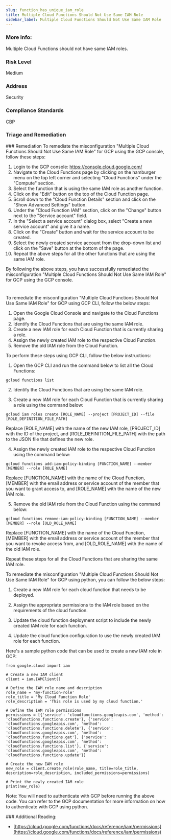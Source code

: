 ```yaml
---
slug: function_has_unique_iam_role
title: Multiple Cloud Functions Should Not Use Same IAM Role
sidebar_label: Multiple Cloud Functions Should Not Use Same IAM Role
---
```


### More Info:

Multiple Cloud Functions should not have same IAM roles.

### Risk Level

Medium

### Address

Security

### Compliance Standards

CBP


### Triage and Remediation
<Tabs>
<Tab title='Remediation'>
### Remediation

<AccordionGroup>
<Accordion title='Using Console' defaultOpen='true'>
To remediate the misconfiguration "Multiple Cloud Functions Should Not Use Same IAM Role" for GCP using the GCP console, follow these steps:

1. Login to the GCP console: https://console.cloud.google.com/
2. Navigate to the Cloud Functions page by clicking on the hamburger menu on the top left corner and selecting "Cloud Functions" under the "Compute" section.
3. Select the function that is using the same IAM role as another function.
4. Click on the "Edit" button on the top of the Cloud Function page.
5. Scroll down to the "Cloud Function Details" section and click on the "Show Advanced Settings" button.
6. Under the "Cloud Function IAM" section, click on the "Change" button next to the "Service account" field.
7. In the "Select a service account" dialog box, select "Create a new service account" and give it a name.
8. Click on the "Create" button and wait for the service account to be created.
9. Select the newly created service account from the drop-down list and click on the "Save" button at the bottom of the page.
10. Repeat the above steps for all the other functions that are using the same IAM role.

By following the above steps, you have successfully remediated the misconfiguration "Multiple Cloud Functions Should Not Use Same IAM Role" for GCP using the GCP console.

#
</Accordion>

<Accordion title='Using CLI'>
To remediate the misconfiguration "Multiple Cloud Functions Should Not Use Same IAM Role" for GCP using GCP CLI, follow the below steps:

1. Open the Google Cloud Console and navigate to the Cloud Functions page.
2. Identify the Cloud Functions that are using the same IAM role.
3. Create a new IAM role for each Cloud Function that is currently sharing a role.
4. Assign the newly created IAM role to the respective Cloud Function.
5. Remove the old IAM role from the Cloud Function.

To perform these steps using GCP CLI, follow the below instructions:

1. Open the GCP CLI and run the command below to list all the Cloud Functions:

```
gcloud functions list
```

2. Identify the Cloud Functions that are using the same IAM role.

3. Create a new IAM role for each Cloud Function that is currently sharing a role using the command below:

```
gcloud iam roles create [ROLE_NAME] --project [PROJECT_ID] --file [ROLE_DEFINITION_FILE_PATH]
```

Replace [ROLE_NAME] with the name of the new IAM role, [PROJECT_ID] with the ID of the project, and [ROLE_DEFINITION_FILE_PATH] with the path to the JSON file that defines the new role.

4. Assign the newly created IAM role to the respective Cloud Function using the command below:

```
gcloud functions add-iam-policy-binding [FUNCTION_NAME] --member [MEMBER] --role [ROLE_NAME]
```

Replace [FUNCTION_NAME] with the name of the Cloud Function, [MEMBER] with the email address or service account of the member that you want to grant access to, and [ROLE_NAME] with the name of the new IAM role.

5. Remove the old IAM role from the Cloud Function using the command below:

```
gcloud functions remove-iam-policy-binding [FUNCTION_NAME] --member [MEMBER] --role [OLD_ROLE_NAME]
```

Replace [FUNCTION_NAME] with the name of the Cloud Function, [MEMBER] with the email address or service account of the member that you want to revoke access from, and [OLD_ROLE_NAME] with the name of the old IAM role.

Repeat these steps for all the Cloud Functions that are sharing the same IAM role.
</Accordion>

<Accordion title='Using Python'>
To remediate the misconfiguration "Multiple Cloud Functions Should Not Use Same IAM Role" for GCP using python, you can follow the below steps:

1. Create a new IAM role for each cloud function that needs to be deployed.

2. Assign the appropriate permissions to the IAM role based on the requirements of the cloud function.

3. Update the cloud function deployment script to include the newly created IAM role for each function.

4. Update the cloud function configuration to use the newly created IAM role for each function.

Here's a sample python code that can be used to create a new IAM role in GCP:

```
from google.cloud import iam

# Create a new IAM client
client = iam.IAMClient()

# Define the IAM role name and description
role_name = 'my-function-role'
role_title = 'My Cloud Function Role'
role_description = 'This role is used by my cloud function.'

# Define the IAM role permissions
permissions = [{'service': 'cloudfunctions.googleapis.com', 'method': 'cloudfunctions.functions.create'}, {'service': 'cloudfunctions.googleapis.com', 'method': 'cloudfunctions.functions.delete'}, {'service': 'cloudfunctions.googleapis.com', 'method': 'cloudfunctions.functions.get'}, {'service': 'cloudfunctions.googleapis.com', 'method': 'cloudfunctions.functions.list'}, {'service': 'cloudfunctions.googleapis.com', 'method': 'cloudfunctions.functions.update'}]

# Create the new IAM role
new_role = client.create_role(role_name, title=role_title, description=role_description, included_permissions=permissions)

# Print the newly created IAM role
print(new_role)
```

Note: You will need to authenticate with GCP before running the above code. You can refer to the GCP documentation for more information on how to authenticate with GCP using python.
</Accordion>

</AccordionGroup>
</Tab>
</Tabs>
### Additional Reading:

- [https://cloud.google.com/functions/docs/reference/iam/permissions](https://cloud.google.com/functions/docs/reference/iam/permissions) 

